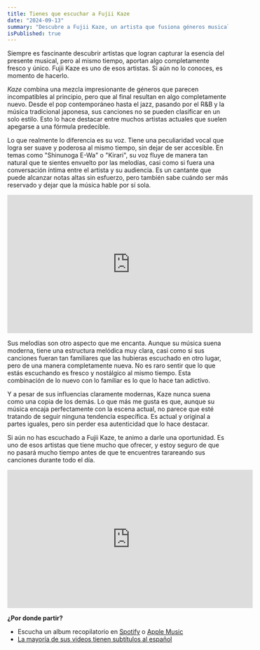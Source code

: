 ```yaml
---
title: Tienes que escuchar a Fujii Kaze
date: "2024-09-13"
summary: "Descubre a Fujii Kaze, un artista que fusiona géneros musicales con una voz única y melodías que suenan actuales y originales. No te lo puedes perder."
isPublished: true
---
```


Siempre es fascinante descubrir artistas que logran capturar la esencia del presente musical, pero al mismo tiempo, aportan algo completamente fresco y único. Fujii Kaze es uno de esos artistas. Si aún no lo conoces, es momento de hacerlo.

*Kaze* combina una mezcla impresionante de géneros que parecen incompatibles al principio, pero que al final resultan en algo completamente nuevo. Desde el pop contemporáneo hasta el jazz, pasando por el R&B y la música tradicional japonesa, sus canciones no se pueden clasificar en un solo estilo. Esto lo hace destacar entre muchos artistas actuales que suelen apegarse a una fórmula predecible.

Lo que realmente lo diferencia es su voz. Tiene una peculiaridad vocal que logra ser suave y poderosa al mismo tiempo, sin dejar de ser accesible. En temas como "Shinunoga E-Wa" o "Kirari", su voz fluye de manera tan natural que te sientes envuelto por las melodías, casi como si fuera una conversación íntima entre el artista y su audiencia. Es un cantante que puede alcanzar notas altas sin esfuerzo, pero también sabe cuándo ser más reservado y dejar que la música hable por sí sola.

<iframe 
	width="560" 
	height="315" 
	src="https://www.youtube.com/embed/lRVJuPI5IXI?si=Y_5vrtRGlPEW6Elg" 
	title="Fujii Kaze - Shinunoga E-Wa Live at Nippon Budokan (2020)" 
	frameborder="0" 
	allow="accelerometer; autoplay; clipboard-write; encrypted-media; gyroscope; picture-in-picture; web-share" referrerpolicy="strict-origin-when-cross-origin" allowfullscreen
></iframe>

Sus melodías son otro aspecto que me encanta. Aunque su música suena moderna, tiene una estructura melódica muy clara, casi como si sus canciones fueran tan familiares que las hubieras escuchado en otro lugar, pero de una manera completamente nueva. No es raro sentir que lo que estás escuchando es fresco y nostálgico al mismo tiempo. Esta combinación de lo nuevo con lo familiar es lo que lo hace tan adictivo.

Y a pesar de sus influencias claramente modernas, Kaze nunca suena como una copia de los demás. Lo que más me gusta es que, aunque su música encaja perfectamente con la escena actual, no parece que esté tratando de seguir ninguna tendencia específica. Es actual y original a partes iguales, pero sin perder esa autenticidad que lo hace destacar.

Si aún no has escuchado a Fujii Kaze, te animo a darle una oportunidad. Es uno de esos artistas que tiene mucho que ofrecer, y estoy seguro de que no pasará mucho tiempo antes de que te encuentres tarareando sus canciones durante todo el día.

<iframe 
	width="560"
	height="315"
	src="https://www.youtube.com/embed/ptiK8U4WlSc?si=z3f6DCNwS7n3GqYb"
	title="Fujii Kaze - Michi Teyu Ku (Overflowing) / Official Video"
	frameborder="0"
	allow="accelerometer; autoplay; clipboard-write; encrypted-media; gyroscope; picture-in-picture; web-share" referrerpolicy="strict-origin-when-cross-origin"
	allowfullscreen
></iframe>

**¿Por donde partir?**
- Escucha un album recopilatorio en [Spotify](https://open.spotify.com/intl-es/album/1DeciVpwShHj82dFZJiO0N?uid=a3f35f25c2912acb3aa5&uri=spotify:track:3ShRJ5ZRMAqHPumvt9m7Cj) o [Apple Music](https://music.apple.com/album/best-of-fujii-kaze-2020-2024/1748185853)
- [La mayoría de sus videos tienen subtítulos al español](https://www.youtube.com/watch?v=kQvT37OzkP8)